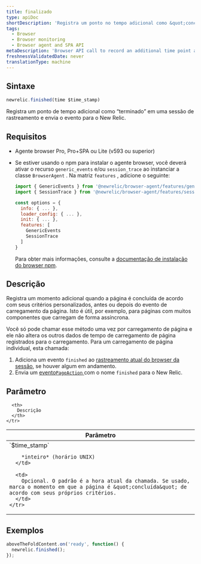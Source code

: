 ```yaml
---
title: finalizado
type: apiDoc
shortDescription: 'Registra um ponto no tempo adicional como &quot;concluído&quot; em um trace da sessão, e envia o evento para o New Relic.'
tags:
  - Browser
  - Browser monitoring
  - Browser agent and SPA API
metaDescription: 'Browser API call to record an additional time point as a finished event in a browser session trace, and report it to New Relic.'
freshnessValidatedDate: never
translationType: machine
---
```


## Sintaxe

```js
newrelic.finished(time $time_stamp)
```

Registra um ponto de tempo adicional como “terminado” em uma sessão de rastreamento e envia o evento para o New Relic.

## Requisitos

* Agente browser Pro, Pro+SPA ou Lite (v593 ou superior)

* Se estiver usando o npm para instalar o agente browser, você deverá ativar o recurso `generic_events` e/ou `session_trace` ao instanciar a classe `BrowserAgent` . Na matriz `features` , adicione o seguinte:

  ```js
  import { GenericEvents } from '@newrelic/browser-agent/features/generic_events'
  import { SessionTrace } from '@newrelic/browser-agent/features/session_trace';

  const options = {
    info: { ... },
    loader_config: { ... },
    init: { ... },
    features: [
      GenericEvents
      SessionTrace
    ]
  }
  ```

  Para obter mais informações, consulte a [documentação de instalação do browser npm](https://www.npmjs.com/package/@newrelic/browser-agent#new-relic-browser-agent).

## Descrição

Registra um momento adicional quando a página é concluída de acordo com seus critérios personalizados, antes ou depois do evento de carregamento da página. Isto é útil, por exemplo, para páginas com muitos componentes que carregam de forma assíncrona.

Você só pode chamar esse método uma vez por carregamento de página e ele não altera os outros dados de tempo de carregamento de página registrados para o carregamento. Para um carregamento de página individual, esta chamada:

1. Adiciona um evento `finished` ao [rastreamento atual do browser da sessão](/docs/browser/new-relic-browser/browser-pro-features/session-traces-exploring-webpages-life-cycle), se houver algum em andamento.
2. Envia um [evento`PageAction` ](/docs/insights/explore-data/attributes/browser-default-attributes-insights#pageaction-list)com o nome `finished` para o New Relic.

## Parâmetro

<table>
  <thead>
    <tr>
      <th width="25%">
        Parâmetro
      </th>

      <th>
        Descrição
      </th>
    </tr>
  </thead>

  <tbody>
    <tr>
      <td>
        `$time_stamp`

        *inteiro* (horário UNIX)
      </td>

      <td>
        Opcional. O padrão é a hora atual da chamada. Se usado, marca o momento em que a página é &quot;concluída&quot; de acordo com seus próprios critérios.
      </td>
    </tr>
  </tbody>
</table>

## Exemplos

```js
aboveTheFoldContent.on('ready', function() {
  newrelic.finished();
});
```